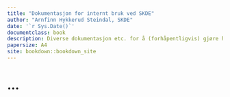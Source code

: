 ```yaml
---
title: "Dokumentasjon for internt bruk ved SKDE"
author: "Arnfinn Hykkerud Steindal, SKDE"
date: '`r Sys.Date()`'
documentclass: book
description: Diverse dokumentasjon etc. for å (forhåpentligvis) gjøre hverdagen enklere
papersize: A4
site: bookdown::bookdown_site
---
```



# ... {-}